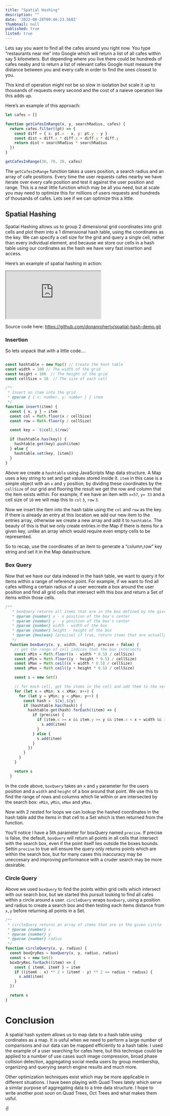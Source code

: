 ```yaml
---
title: "Spatial Hashing"
description: ""
date: '2022-08-28T09:46:23.568Z'
thumbnail: null
published: true
listed: true
---
```



Lets say you want to find all the cafes around you right now.  You type “restaurants near me” into Google which will return a list of all cafes within say 5 kilometers.  But depending where you live there could be hundreds of cafes neaby and to return a list of relevant cafes Google must measure the distance between you and every cafe in order to find the ones closest to you.

This kind of operation might not be so slow in isolation but scale it up to thousands of requests every second and the cost of a naieve operation like this adds up.

Here’s an example of this approach:

```js
let cafes = []

function getCafesInRange(x, y, searchRadius, cafes) {
  return cafes.filter((pt) => {
    const diff = { x: pt.x - x, y: pt.y - y }
    const dist = diff.x * diff.x + diff.y * diff.y
    return dist < searchRadius * searchRadius
  })
}

getCafesInRange(30, 70, 20, cafes)
```

The `getCafesInRange` function takes a users position, a search radius and an array of cafe positions.  Every time the user requests cafes nearby we have iterate over every cafe position and test it against the user position and range.  This is a neat little function which may be all you need, but at scale you may need to optimize this for millions of users requests and hundreds of thousands of cafes.  Lets see if we can optimize this a little.

## Spatial Hashing

Spatial Hashing allows us to group 2 dimensional grid coordinates into grid cells and plot them into a 1 dimensional hash table, using the coordinates as the key.  We can specify a cell size for the grid and query a single cell, rather than every individual element, and because we store our cells in a hash table using our cordinates as the hash we have very fast insertion and access.

Here’s an example of spatial hashing in action:


<div style={{display:"flex", flexDirection:"row", width:"100%", justifyContent:"center", margin:0, overflow:"hidden"}}>
  <iframe title="boids"  style={{width: "400px", height:"400px", margin:0, overflow:"hidden"}} src="https://spatial-hash-demo.vercel.app"></iframe>
</div>

Source code here: https://github.com/donanroherty/spatial-hash-demo.git

### Insertion

So lets unpack that with a little code….

```js

const hashtable = new Map() // Create the hash table
const width = 100 // The width of the grid
const height = 100  // The height of the grid
const cellSize = 10  // The size of each cell

/**
 * Insert an item into the grid
 * @param { { x: number, y: number } } item
 */
function insert(item) {
  const { x, y } = item
  const col = Math.floor(x / cellSize)
  const row = Math.floor(y / cellSize)

  const key = `${col},${row}`

  if (hashtable.has(key)) {
    hashtable.get(key).push(item)
  } else {
    hashtable.set(key, [item])
  }
}
```

Above we create a `hashtable` using JavaScripts Map data structure.  A Map uses a key string to set and get values stored inside it. `item` in this case is a simple object with an `x` and `y` position, by dividing these coordinates by the `cellSize` of our grid and flooring the result we get the row and column that the item exists within.  For example, if we have an item with `x=57`, `y= 33` and a cell size of `10` we will map this to `col` `5`, `row` `3`.

Now we insert the item into the hash table using the `col` and `row` as the key.  If there is already an entry at this location we add our new item to the entries array, otherwise we create a new array and add it to `hashtable`. The beauty of this is that we only create entries in the Map if there is items for a given key, unlike an array which would require even empty cells to be represented.

So to recap, use the coordinates of an item to generate a “column,row” key string and set it in the Map datastructure.

### Box Query

Now that we have our data indexed in the hash table, we want to query it for items within a range of reference point.  For example, if we want to find all cafes withing a certain radius of a user wecreate a box around the user position and find all grid cells that intersect with this box and return a Set of items within those cells.

```js
/**
   * boxQuery returns all items that are in the box defined by the given parameters
   * @param {number} x - x position of the box's center
   * @param {number} y - y position of the box's center
   * @param {number} width - width of the box
   * @param {number} height - height of the box
   * @param {boolean} [precise] if true, return items that are actually in the box
   */
  function boxQuery(x, y, width, height, precise = false) {
    // get the range of cell indices that the box intersects
    const xMin = Math.floor((x - width * 0.5) / cellSize)
    const yMin = Math.floor((y - height * 0.5) / cellSize)
    const xMax = Math.ceil((x + width * 0.5) / cellSize)
    const yMax = Math.ceil((y + height * 0.5) / cellSize)

    const s = new Set()

    // for each cell, get the items in the cell and add them to the set
    for (let x = xMin; x < xMax; x++) {
      for (let y = yMin; y < yMax; y++) {
        const hash = `${x},${y}`
        if (hashtable.has(hash)) {
          hashtable.get(hash).forEach((item) => {
            if (precise) {
              if (item.x >= x && item.y >= y && item.x < x + width && item.y < y + height) {
                s.add(item)
              }
            } else {
              s.add(item)
            }
          })
        }
      }
    }

    return s
  }
```

In the code above, `boxQuery` takes an `x` and `y` parameter for the users position and a `width` and `height` of a box around that point.  We use this to find the range of rows and columns which lie within or are intersected by the search box: `xMin`, `yMin`, `xMax` and `yMax`.

Now with 2 nested for loops we can lookup the hashed coordinates in the hash table add the items in that cell to a Set which is then returned from the function.

You’ll notice I have a 5th parameter for boxQuery named `precise`.  If precise is false, the default, `boxQuery` will return all points in all cells that intersect with the search box, even if the point itself lies outside the boxes bounds.  Settin `precise` to true will ensure the query only returns points which are within the search box, but for many cases this inaccuracy may be uneccesary and improving performance with a cruder search may be more desirable.

### Circle Query

Above we used `boxQuery` to find the points within grid cells which intersect with our search box, but we started this pursuit looking to find all cafes within a circle around a user.  `circleQuery` wraps `boxQuery`, using a position and radius to create a search box and then testing each items distance from `x,y` before returning all points in a Set.

```js
/**
 * circleQuery returns an array of items that are in the given circle
 * @param {number} x
 * @param {number} y
 * @param {number} radius
 */
function circleQuery(x, y, radius) {
  const boxQryRes = boxQuery(x, y, radius, radius)
  const s = new Set()
  boxQryRes.forEach((item) => {
    const { itemX, itemY } = item
    if ((itemX - x) ** 2 + (itemY - y) ** 2 <= radius * radius) {
      s.add(item)
    }
  })

  return s
}
```

# Conclusion

A spatial hash system allows us to map data to a hash table using cordinates as a map.  It is usful when we need to perform a large number of comparisons and our data can be mapped efficiently to a hash table.  I used the example of a user searching for cafes here, but this technique could be applied to a number of use cases such image compression, broad phase collision detection, aggregating social media users by group membership, organizing and querying search engine results and much more.

Other optimization techniques exist which may be more applicable in different situations.  I have been playing with Quad Trees lately which serve a similar purpose of aggregating data to a tree data structure.  I hope to write another post soon on Quad Trees, Oct Trees and what makes them usful.

✌️